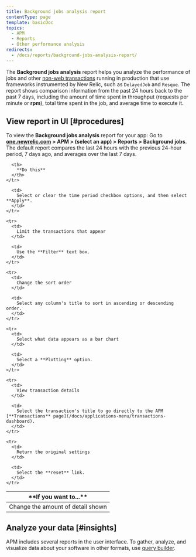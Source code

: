 ```yaml
---
title: Background jobs analysis report
contentType: page
template: basicDoc
topics:
  - APM
  - Reports
  - Other performance analysis
redirects:
  - /docs/reports/background-jobs-analysis-report/
---
```


The **Background jobs analysis** report helps you analyze the performance of jobs and other [non-web transactions](/docs/apm/transactions/intro-transactions/monitor-background-processes-other-non-web-transactions) running in production that use frameworks instrumented by New Relic, such as `DelayedJob` and `Resque`. The report shows comparison information from the past 24 hours back to the past 7 days, including the amount of time spent in throughput (requests per minute or **rpm**), total time spent in the job, and average time to execute it.

## View report in UI [#procedures]

To view the **Background jobs analysis** report for your app: Go to **[one.newrelic.com](https://one.newrelic.com) > APM > (select an app) > Reports > Background jobs**. The default report compares the last 24 hours with the previous 24-hour period, 7 days ago, and averages over the last 7 days.

<Table>
  <thead>
    <tr>
      <th width={200}>
        **If you want to...**
      </th>

      <th>
        **Do this**
      </th>
    </tr>
  </thead>

  <tbody>
    <tr>
      <td>
        Change the amount of detail shown
      </td>

      <td>
        Select or clear the time period checkbox options, and then select **Apply**.
      </td>
    </tr>

    <tr>
      <td>
        Limit the transactions that appear
      </td>

      <td>
        Use the **Filter** text box.
      </td>
    </tr>

    <tr>
      <td>
        Change the sort order
      </td>

      <td>
        Select any column's title to sort in ascending or descending order.
      </td>
    </tr>

    <tr>
      <td>
        Select what data appears as a bar chart
      </td>

      <td>
        Select a **Plotting** option.
      </td>
    </tr>

    <tr>
      <td>
        View transaction details
      </td>

      <td>
        Select the transaction's title to go directly to the APM [**Transactions** page](/docs/applications-menu/transactions-dashboard).
      </td>
    </tr>

    <tr>
      <td>
        Return the original settings
      </td>

      <td>
        Select the **reset** link.
      </td>
    </tr>
  </tbody>
</Table>

## Analyze your data [#insights]

APM includes several reports in the user interface. To gather, analyze, and visualize data about your software in other formats, use [query builder](/docs/query-your-data/explore-query-data/query-builder/introduction-query-builder).

